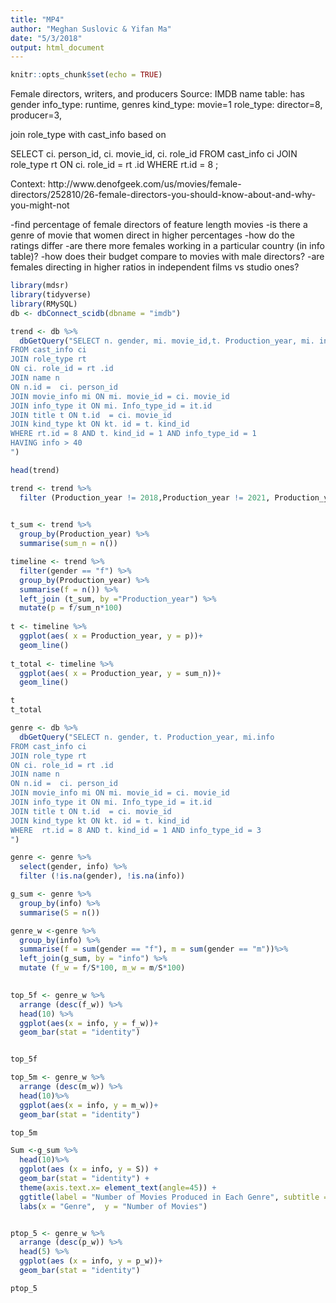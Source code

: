 ```yaml
---
title: "MP4"
author: "Meghan Suslovic & Yifan Ma"
date: "5/3/2018"
output: html_document
---
```

```r
knitr::opts_chunk$set(echo = TRUE)
```

Female directors, writers, and producers
Source: IMDB
name table: has gender
info_type: runtime, genres
kind_type: movie=1
role_type: director=8, producer=3, 

join role_type with cast_info based on 

SELECT ci. person_id, ci. movie_id, ci. role_id
FROM cast_info ci
JOIN role_type rt
ON ci. role_id = rt .id
WHERE rt.id = 8
;


Context:
http://www.denofgeek.com/us/movies/female-directors/252810/26-female-directors-you-should-know-about-and-why-you-might-not 


-find percentage of female directors of feature length movies 
-is there a genre of movie that women direct in higher percentages
-how do the ratings differ
-are there more females working in a particular country (in info table)?
-how does their budget compare to movies with male directors?
-are females directing in higher ratios in independent films vs studio ones?


```r
library(mdsr)
library(tidyverse)
library(RMySQL)
db <- dbConnect_scidb(dbname = "imdb")
```

```r
trend <- db %>%
  dbGetQuery("SELECT n. gender, mi. movie_id,t. Production_year, mi. info
FROM cast_info ci
JOIN role_type rt
ON ci. role_id = rt .id
JOIN name n
ON n.id =  ci. person_id
JOIN movie_info mi ON mi. movie_id = ci. movie_id
JOIN info_type it ON mi. Info_type_id = it.id
JOIN title t ON t.id  = ci. movie_id
JOIN kind_type kt ON kt. id = t. kind_id 
WHERE rt.id = 8 AND t. kind_id = 1 AND info_type_id = 1
HAVING info > 40
")

head(trend)

trend <- trend %>%
  filter (Production_year != 2018,Production_year != 2021, Production_year != 2024, Production_year != 2019, Production_year != 2020, !is.na(gender))
  

t_sum <- trend %>%
  group_by(Production_year) %>%
  summarise(sum_n = n())

timeline <- trend %>%
  filter(gender == "f") %>%
  group_by(Production_year) %>%
  summarise(f = n()) %>%
  left_join (t_sum, by ="Production_year") %>%
  mutate(p = f/sum_n*100)
  
t <- timeline %>%
  ggplot(aes( x = Production_year, y = p))+
  geom_line()
  
t_total <- timeline %>%
  ggplot(aes( x = Production_year, y = sum_n))+
  geom_line()

t
t_total  
```


```r
genre <- db %>%
  dbGetQuery("SELECT n. gender, t. Production_year, mi.info
FROM cast_info ci
JOIN role_type rt
ON ci. role_id = rt .id
JOIN name n
ON n.id =  ci. person_id
JOIN movie_info mi ON mi. movie_id = ci. movie_id
JOIN info_type it ON mi. Info_type_id = it.id
JOIN title t ON t.id  = ci. movie_id
JOIN kind_type kt ON kt. id = t. kind_id 
WHERE  rt.id = 8 AND t. kind_id = 1 AND info_type_id = 3
")

```

```r
genre <- genre %>%
  select(gender, info) %>%
  filter (!is.na(gender), !is.na(info))

g_sum <- genre %>%
  group_by(info) %>%
  summarise(S = n())

genre_w <-genre %>%
  group_by(info) %>%
  summarise(f = sum(gender == "f"), m = sum(gender == "m"))%>%
  left_join(g_sum, by = "info") %>%
  mutate (f_w = f/S*100, m_w = m/S*100)
  

top_5f <- genre_w %>%
  arrange (desc(f_w)) %>%
  head(10) %>%
  ggplot(aes(x = info, y = f_w))+
  geom_bar(stat = "identity")


top_5f

top_5m <- genre_w %>%
  arrange (desc(m_w)) %>%
  head(10)%>%
  ggplot(aes(x = info, y = m_w))+
  geom_bar(stat = "identity")

top_5m

Sum <-g_sum %>%
  head(10)%>%
  ggplot(aes (x = info, y = S)) +
  geom_bar(stat = "identity") +
  theme(axis.text.x= element_text(angle=45)) +
  ggtitle(label = "Number of Movies Produced in Each Genre", subtitle = "Source: IMDB")+
  labs(x = "Genre",  y = "Number of Movies")


ptop_5 <- genre_w %>%
  arrange (desc(p_w)) %>%
  head(5) %>%
  ggplot(aes (x = info, y = p_w))+
  geom_bar(stat = "identity")

ptop_5
```

